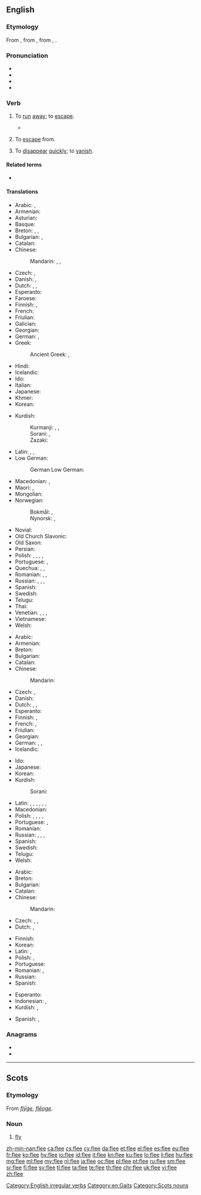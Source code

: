 ==English==

===Etymology===
From {{etyl|ang|en}} {{m|ang|flēon}}, from {{etyl|gem-pro|en}} {{m|gem-pro|*fleuhaną}}, from {{etyl|ine-pro|en}} {{m|ine-pro|*plewk-}}, {{m|ine-pro|*plew-||to fly, flow, run}}.

===Pronunciation===
* {{IPA|/fliː/|lang=en}}
* {{rhymes|iː|lang=en}}
* {{audio|en-us-flee.ogg|Audio (US)|lang=en}}
* {{homophones|lang=en|flea}}

===Verb===
{{en-verb|flees|fleeing|fled|fled}}

# {{label|en|intransitive}} To [[run]] [[away]]; to [[escape]].
#: {{ux|en|The prisoner tried to '''flee''', but was caught by the guards.}}
#* {{quote-book|year=1922|author={{w|Michael Arlen}}|title=[http://openlibrary.org/works/OL1519647W “Piracy”: A Romantic Chronicle of These Days]|chapter=Ep./4/2
|passage=As they turned into Hertford Street they startled a robin from the poet's head on a barren fountain, and he '''fled''' away with a cameo note.}}
# {{label|en|transitive}} To [[escape]] from.
#: {{ux|en|Many people '''fled''' the country as war [[loomed]].}}
#: {{ux|en|Thousands of people moved northward trying to '''flee''' the [[drought]].}}
# {{label|en|intransitive}} To [[disappear]] [[quickly]]; to [[vanish]].
#: {{ux|en|Ethereal products '''flee''' once freely exposed to air.}}

====Related terms====
* {{l|en|flight}}

====Translations====
{{trans-top|to run away; to escape}}
* Arabic: {{t|ar|هَرَبَ}}, {{t|ar|فَرَّ}}
* Armenian: {{t+|hy|փախչել}}
* Asturian: {{t|ast|fuxir}}
* Basque: {{t-needed|eu}}
* Breton: {{t+|br|redek}}, {{t+|br|tec'hout}}, {{t|br|fuiñ}}
* Bulgarian: {{t+|bg|бягам|sc=Cyrl}}, {{t+|bg|избягвам|sc=Cyrl}}
* Catalan: {{t+|ca|fugir}}
* Chinese:
*: Mandarin: {{t+|cmn|逃|tr=táo|sc=Hani}}, {{t+|cmn|奔逃|tr=bēntáo|sc=Hani}}, {{t+|cmn|奔|tr=bēn|sc=Hani}}
* Czech: {{t+|cs|utéct}}, {{t+|cs|utéci|pf}}
* Danish: {{t+|da|flygte}}, {{t+|da|fly}}
* Dutch: {{t+|nl|vluchten}}, {{t|nl|wegvluchten}}, {{t+|nl|ontsnappen}}
* Esperanto: {{t|eo|fuĝi}}
* Faroese: {{t|fo|flýggja}}
* Finnish: {{t+|fi|paeta}}, {{t+|fi|karata}}
* French: {{t+|fr|s'enfuir}}
* Friulian: {{t|fur|fuî}}
* Galician: {{t+|gl|fuxir}}
* Georgian: {{t-needed|ka}}
* German: {{t+|de|fliehen}}, {{t+|de|flüchten}}
* Greek: {{t+|el|φεύγω}}
*: Ancient Greek: {{t|grc|φεύγω}}, {{t|grc|τρέω}}
* Hindi: {{t+|hi|भागना|tr=bagana|sc=Deva}}
* Icelandic: {{t+|is|flýja}}
* Ido: {{t+|io|fugar}}
* Italian: {{t+|it|fuggire}}
* Japanese: {{t|ja|逃げる|tr=[[にげる]], nigeru|sc=Jpan}}
* Khmer: {{t-needed|km}}
* Korean: {{t-needed|ko}}
{{trans-mid}}
* Kurdish:
*: Kurmanji: {{t+|ku|revîn}}, {{t+|ku|bazdan}}, {{t+|ku|bezîn}}
*: Sorani: {{t|ckb|هه‌ڵاتن|sc=ku-Arab}}, {{t|ckb|ده‌رپه‌ڕین|sc=ku-Arab}}
*: Zazaki: {{t+|ku|remayen}}
* Latin: {{t+|la|fugiō}}, {{t+|la|fugio|alt=fugitō}}, {{t|la|perfugio}}
* Low German:
*: German Low German: {{t|nds-de|flüchten}}
* Macedonian: {{t|mk|по́бегне|sc=Cyrl}}, {{t|mk|на́пушти|sc=Cyrl}}
* Maori: {{t|mi|kairere}}, {{t|mi|tūrere}}
* Mongolian: {{t-needed|mn}}
* Norwegian:
*: Bokmål: {{t|nb|flykte}}, {{t+|nb|rømme}}
*: Nynorsk: {{t|nn|flykte}}, {{t|nn|rømme}}
* Novial: {{t|nov|fuga}}
* Old Church Slavonic: {{t|cu|бѣжати|tr=běžati|sc=Cyrs}}
* Old Saxon: {{t|osx|fliohan}}
* Persian: {{t+|fa|گریختن|tr=gorixtæn|sc=fa-Arab}}
* Polish: {{t+|pl|uciec|pf}}, {{t+|pl|uciekać|impf}}, {{t|pl|zbiec|pf}}, {{t+|pl|umknąć|pf}}, {{t|pl|umykać|impf}}
* Portuguese: {{t+|pt|escapar}}, {{t+|pt|fugir}}
* Quechua: {{t|qu|ayqey}}, {{t|qu|chinkakapuy}}, {{t|qu|mitikuy}}
* Romanian: {{t+|ro|scăpa}}, {{t+|ro|evada}}, {{t+|ro|fugi}}
* Russian: {{t+|ru|убега́ть|impf}}, {{t+|ru|убежа́ть|pf}}, {{t+|ru|удира́ть|impf}}, {{t+|ru|удра́ть|pf}}
* Spanish: {{t+|es|huir}}
* Swedish: {{t+|sv|fly}}
* Telugu: {{t+|te|పారిపోవు|sc=Telu}}
* Thai: {{t-needed|th}}
* Venetian: {{t|vec|fuxir}}, {{t|vec|fùxer}}, {{t|vec|fugér}}, {{t|vec|fugir}}
* Vietnamese: {{t-needed|vi}}
* Welsh: {{t+|cy|ffoi}}
{{trans-bottom}}

{{trans-top|to escape from}}
* Arabic: {{t-needed|ar}}
* Armenian: {{t+|hy|փախչել}}
* Breton: {{t+|br|tec'hel}}
* Bulgarian: {{t+|bg|избягвам|sc=Cyrl}}
* Catalan: {{t+|ca|fugir}}
* Chinese:
*: Mandarin: {{t-needed|cmn}}
* Czech: {{t+|cs|utéci|pf}}, {{t|cs|utíkat|impf}}
* Danish: {{t+|da|flygte}}
* Dutch: {{t+|nl|ontkomen}}, {{t+|nl|ontlopen}}, {{t+|nl|ontvluchten}}
* Esperanto: {{t|eo|fuĝi}}
* Finnish: {{t+|fi|paeta}}, {{t+|fi|karata}}
* French: {{t+|fr|fuir}}, {{t+|fr|échapper}}
* Friulian: {{t|fur|fuî}}
* Georgian: {{t-needed|ka}}
* German: {{t+|de|fliehen}}, {{t+|de|entfliehen}}, {{t+|de|flüchten}}
* Icelandic: {{t+|is|flýja}}
{{trans-mid}}
* Ido: {{t+|io|eskapar}}
* Japanese: {{t|ja|逃げる|tr=[[にげる]], nigeru|sc=Jpan}}
* Korean: {{t-needed|ko}}
* Kurdish:
*: Sorani: {{t|ckb|ڕاکردن|sc=ku-Arab}}
* Latin: {{t+|la|fugio}}, {{t+|la|confugio}}, {{t|la|diffugio}}, {{t|la|profugio}}, {{t|la|refugio}}, {{t|la|evado}}, {{t|la|evado}}
* Macedonian: {{t|mk|и́збегне|sc=Cyrl}}
* Polish: {{t+|pl|uciec}}, {{t+|pl|uciekać}}, {{t|pl|zbiec}}, {{t+|pl|umknąć}}, {{t|pl|umykać}}
* Portuguese: {{t|pt|[[escapar]] [[de]]}}, {{t|pt|[[fugir]] [[de]]}}
* Romanian: {{t+|ro|fugi}}
* Russian: {{t+|ru|убега́ть|impf}}, {{t+|ru|убежа́ть|pf}}, {{t+|ru|удира́ть|impf}}, {{t+|ru|удра́ть|pf}}
* Spanish: {{t+|es|huir}}
* Swedish: {{t+|sv|fly}}
* Telugu: {{t+|te|పారిపోవు|sc=Telu}}
* Welsh: {{t+|cy|ffoi}}
{{trans-bottom}}

{{trans-top|to disappear quickly}}
* Arabic: {{t-needed|ar}}
* Breton: {{t+|br|tec'hout}}
* Bulgarian: {{t|bg|изчезвам бързо|sc=Cyrl}}
* Catalan: {{t+|ca|esvair-se}}
* Chinese:
*: Mandarin: {{t-needed|cmn}}
* Czech: {{t+|cs|zmizet|pf}}, {{t|cs|vypařit se|pf}}, {{t+|cs|zdrhnout|pf}} {{qualifier|colloquial}}
* Dutch: {{t+|nl|vervliegen}}, {{t+|nl|vlieden}}
{{trans-mid}}
* Finnish: {{t+|fi|kadota}}
* Korean: {{t-needed|ko}}
* Latin: {{t|la|evanesco}}, {{t|la|aufugio}}
* Polish: {{t|pl|ulotnić się}}, {{t|pl|ulatniać się}}
* Portuguese: {{t+|pt|sumir}}
* Romanian: {{qualifier|figuratively}} {{t|ro|a se evapora}}, {{t+|ro|dispărea}}
* Russian: {{t-needed|ru}}
* Spanish: {{t+|es|desvanecerse}}
{{trans-bottom}}

{{checktrans-top}}
* Esperanto: {{t-check|eo|fuĝi}}
* Indonesian: {{t+check|id|minggat}}, {{t+check|id|melarikan diri}}
* Kurdish: {{t+check|ku|revîn}}, {{t+check|ku|bazdan}}
{{trans-mid}}
* Spanish: {{t+check|es|huir}}, {{t+check|es|fugarse}}
{{trans-bottom}}

===Anagrams===
* {{l|en|feel}}
* {{l|en|fele}}

[[Category:English irregular verbs]]
[[Category:en:Gaits]]

----

==Scots==

===Etymology===
From {{etyl|ang|sco}} ''[[flyge|flȳġe]]'', ''[[fleoge|flēoge]]''.

===Noun===
{{head|sco|nouns}}

# [[fly]]

[[Category:Scots nouns]]

[[zh-min-nan:flee]]
[[ca:flee]]
[[cs:flee]]
[[cy:flee]]
[[da:flee]]
[[et:flee]]
[[el:flee]]
[[es:flee]]
[[eu:flee]]
[[fr:flee]]
[[ko:flee]]
[[hy:flee]]
[[io:flee]]
[[id:flee]]
[[it:flee]]
[[kn:flee]]
[[ku:flee]]
[[lo:flee]]
[[li:flee]]
[[hu:flee]]
[[mg:flee]]
[[ml:flee]]
[[my:flee]]
[[nl:flee]]
[[ja:flee]]
[[oc:flee]]
[[pl:flee]]
[[pt:flee]]
[[ru:flee]]
[[sm:flee]]
[[sr:flee]]
[[fi:flee]]
[[sv:flee]]
[[tl:flee]]
[[ta:flee]]
[[te:flee]]
[[th:flee]]
[[chr:flee]]
[[uk:flee]]
[[vi:flee]]
[[zh:flee]]
